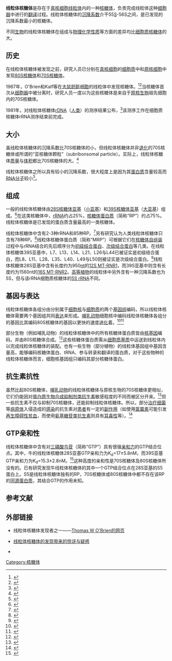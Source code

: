 '''线粒体核糖体'''是存在于[[真核细胞|真核细胞]][[线粒体|线粒体]]内的一种[[核糖体|核糖体]]，负责完成线粒体这种[[细胞器|细胞器]]中进行的[[翻译_(遗传学)|翻译]]过程。线粒体核糖体的[[沉降系数|沉降系数]]介干55[[斯维德伯格单位|S]]-56S之间，是已发现的沉降系数最小的核糖体。

不同[[生物|生物]]的线粒体核糖体在组成与[[物理化学|物理化学性质]]等方面的差异均比[[细胞质核糖体|细胞质核糖体]]的大。

== 历史 ==
在线粒体核糖体被发现之前，研究人员已分别在[[真核细胞|真核细胞]]的[[细胞质|细胞质]]中和[[原核细胞|原核细胞]]中发现[[80S核糖体|80S核糖体]]和[[70S核糖体|70S核糖体]]。

1967年，O'Brien和Kalf等在[[大鼠|大鼠]][[肝脏|肝脏]][[细胞|细胞]]的线粒体中发现核糖体。<ref>{{cite journal | title = Ribosomesfromratlivermitochondria. I. Isolation procedure and contamination studies. | author = O'Brien, T.W. and Kalf, G.F. | journal = J. Biol. Chem.| volume= 242 | pmid = 6022863 | issue = 9 | pages = 2172-2179 | doi =  | url = http://www.ncbi.nlm.nih.gov/pubmed/6022863 | language = en|date=May 10, 1967}}</ref><ref>{{cite journal | title = Ribosomes from Rat Liver Mitochondria. II. Partial Characterization. | author = O'Brien, T.W. and Kalf, G.F. | journal = J. Biol. Chem.| volume= 242 | pmid = 6022864 | issue = 9 | pages = 92180-2185 | doi =  | url = http://www.ncbi.nlm.nih.gov/pubmed/6022864 | language = en|date=May 10, 1967}}</ref>当核糖体首次从[[细胞器|细胞器]]中被分离时，研究人员一度以为这些核糖体是来自于[[原核生物|原核生物]]祖先细胞内的70S核糖体。

1981年，对线粒体核糖体[[rDNA|rDNA]]（[[人类|人类]]）的测序结果公布，<ref>{{cite journal | author = S. Anderson, A.T. Bankier, B.G. Barrell, M.H. L. de Bruijn, A.R. Coulson, J. Drouin, I.C. Eperon, D.P. Nierlich, B.A. Roe, F. Sanger, P.H. Schreier, A. J. H. Smith, R. Staden & I.G. Young | title = Sequence and organization of the human mitochondrial genome | journal = Nature | volume = 290 | issue = 5806 | pages = 457-465 | pmid = 7219534 | doi = 10.1038/290457a0 | url = http://www.nature.com/nature/journal/v290/n5806/abs/290457a0.html | language = en|date=Apr 9, 1981}}</ref>该测序工作在细胞质核糖体rRNA测序结束前完成。

== 大小 ==
虽线粒体核糖体的沉降系数比70S核糖体的小，但线粒体核糖体并非[[退化|退化]]的70S核糖体或所谓的“亚核糖体颗粒”（subribonsomal particle）。实际上，线粒体核糖体[[质量|质量]]与[[体积|体积]]都比70S核糖体的大。<ref>{{cite journal | title = Ultracentrifugal Characterization of the Mitochondrial Ribosome and Subribosomal Particles of Bovine Liver: Molecular Size and Composition. | author = Hamilton, M.G. and O'Brien, T.W | journal = Biochemistry | volume= 13 | pmid =  | issue = 26 | pages = 5400-5403 | doi =  | url = http://www.ncbi.nlm.nih.gov/pubmed/4474004 | language = en|date=Dec 17, 1974}}</ref>

线粒体核糖体之所以具有较小的沉降系数，很大程度上是因为其[[蛋白质|蛋白质]]含量较高而[[RNA|RNA]][[分子|分子]]较小<ref>{{cite journal | title = Sedimentation properties of RNA species homologous to mitochondrial DNA in HeLa cells | author = Attardi B, Attardi G. | journal = Nature | volume=  224 | pmid = 5353175 | issue = 5224 | pages = 1079-1083 | doi =  | url = http://www.ncbi.nlm.nih.gov/pubmed/5353715 | language = en|date=Dec 13, 1969}}</ref>。

== 组成 ==
一般的线粒体核糖体由[[28S核糖体亚基|28S核糖体亚基]]（[[核糖体小亚基|小亚基]]）和[[39S核糖体亚基|39S核糖体亚基]]（[[核糖体大亚基|大亚基]]）组成。<ref>{{cite journal | title = The General Occurrence of 55S Ribosomes in Mammalian Liver Mitochondria. | author = O'Brien, T.W. | journal = J. Biol. Chem. | volume= 245 | pmid = 4930061 | issue = 10 | pages = 3409-3417 | doi =  | url = http://www.jbc.org/content/246/10/3409.full.pdf | language = en|date=May 25, 1971}}</ref>在这类核糖体中，[[rRNA|rRNA]]约占25%，[[核糖体蛋白质|核糖体蛋白质]]（简称“RP”）约占75%。线粒体核糖体是已发现的蛋白质含量最高的一类核糖体。

线粒体核糖体中含有2-3种rRNA和85种RP。<ref>{{cite journal | title = Protein Composition of Bovine Mitochondrial Ribosomes. | author = Matthews, D.E., Hessler, R.A., Denslow,N.D., Edwards, J. and O'Brien, T.W. | journal = J. Biol. Chem. | volume= 257 | pmid = 7047527 | issue = 15 | pages = 8788-8794 | doi =  | url = http://www.ncbi.nlm.nih.gov/pubmed/7047527 | language = en|date=Aug 10, 1982}}</ref>另有研究认为人类线粒体核糖体只含有78种RP。<ref>{{cite journal | title = 线粒体核糖体蛋白与线粒体疾病 | author = 杨斌、郝飞 | journal = 中国优生与遗传杂志 | year = 2005 | volume= | pmid =  | issue = 7 | pages =  | doi =  | url = http://www.cnki.com.cn/Article/CJFDTOTAL-ZYYA200507000.htm| language = zh-hans}}</ref>线粒体核糖体蛋白质（简称“MRP”）可根据它们在[[核糖体自组装|核糖体自组装]]过程中与rRNA结合的先后顺序分为[[初级结合蛋白|初级结合蛋白]]、[[次级结合蛋白|次级结合蛋白]]等几类。在线粒体核糖体39S亚基中，L7、L13、L14、L21、L26与L44已被证实是初级结合蛋白，而L8、L11、L28、L35、L40、L49与L50则被证实是次级结合蛋白。<ref>{{cite journal | author = Piatyszek, M., Denslow, N.D. and O'Brien,T.W. | title = RNA Binding Proteins of the Large Subunit of Bovine Mitochondrial Ribosomes | journal = Nucleic Acid Research | volume = 16 | issue = 6 | pages = 2565-2583 | pmid = 3129699 | id=PMCID PMC336390 | doi =  | url = http://www.ncbi.nlm.nih.gov/pubmed/3129699 | language = en |date=Mar 25, 1988}}</ref>线粒体核糖体28S亚基中含有长度约为950[[核苷酸|nt]]的[[12S_MT-RNR1|12S MT-RNR1]]，而39S亚基中则含有长度约为1560nt的[[16S_MT-RNR2|16S MT-RNR2]]。[[高等植物|高等植物]]的线粒体中另外含有一种沉降系数也为5S，但与该rRNA细胞质核糖体的[[5S_rRNA|5S rRNA]]不同。

==基因与表达==
线粒体核糖体各组分由分别属于[[细胞核|细胞核]]与[[细胞质|细胞质]]的两个[[基因组|基因组]]编码，所以线粒体核糖体需要两个基因组共同[[基因表达|表达]]来形成。[[哺乳动物|哺乳动物]]细胞核中编码线粒体核糖体各组分的基因比其编码80S核糖体的基因以更快的速度[[进化|进化]]着。<ref>{{cite journal | author = Matthews DE, Hessler RA, O'Brien TW | title = Rapid evolutionary divergence of proteins in mammalian mitochondrial ribosomes. | journal = FEBS Lett. | volume = 86 | issue = 1 | pages = 76-80 | pmid = 620833 | doi =  | url = http://www.ncbi.nlm.nih.gov/pubmed/620833 | language = en |date=Feb 1, 1978}}</ref><ref>{{cite journal | author = Pietromonaco SF, Hessler RA, O'Brien TW | year = 1986 | month =  | day =  | title = Evolution of proteins in mammaliancytoplasmic and mitochondrial ribosomes. | journal = J Mol Evol. | volume = 24 | issue = 1-2 | pages = 110-117 | pmid = 3104609 | doi =  | url = http://www.ncbi.nlm.nih.gov/pubmed/3104609 | language = en }}</ref>

部分生物（例如哺乳动物）的线粒体核糖体中的所有核糖体蛋白质皆由[[核基因|核基因]]编码，并由80S核糖体合成。<ref>{{cite journal | author = Schieber, G.L. and O'Brien, T.W. | title = Site of Synthesis of the Proteins of Mammalian Mitochondrial Ribosomes: Evidence from Cultured Bovine Cells. | journal = J. Biol. Chem. | volume = 260 | issue = 1985 | pages = 6367-6372  | pmid = 3997826 | doi =  | url = http://www.ncbi.nlm.nih.gov/pubmed/3997826 | language = en |date=May 25, 1985}}</ref>这些核糖体蛋白质需从[[细胞质基质|细胞质基质]]中运送到线粒体内以完成线粒体核糖体的装配。也有一些生物（部分植物）的线粒体基因组中基因含量高，能够编码核糖体蛋白、tRNA、参与转录和翻译的蛋白质，对于这些物种的线粒体核糖体而言，细胞核基因组只编码其部分核糖体蛋白。

==抗生素抗性==
虽然比起80S核糖体，[[哺乳动物|哺乳动物]]的线粒体核糖体与原核生物的70S核糖体更相似，它们仍能因对[[蛋白质生物合成抑制剂类抗生素|蛋白质生物合成抑制剂类抗生素]]敏感程度的不同而被区分开来。<ref>{{cite journal | author = Denslow ND, O'Brien TW | title = Susceptibility of 55S mitochondrial ribosomes to antibiotics inhibitory to prokaryotic ribosomes, lincomycin, chloramphenicol and PA114A. | journal = Biochem Biophys Res Commun. | volume = 57 | issue = 1 | pages = 9-16 | pmid = 4597411 | doi =  | url = http://www.ncbi.nlm.nih.gov/pubmed/4597411 | language = en |date=Mar 15, 1974}}</ref>但一些抗生素不仅与抑制70S核糖体，还能抑制线粒体核糖体。所以，部分[[治疗|治疗]][[细菌|细菌]]等[[病原体|病原体]]入侵造成的[[感染|感染]]的抗生素对[[患者|患者]]有一定的[[副作用|副作用]]（如使用[[氯霉素|氯霉素]]可能引发[[再生障碍性贫血|再生障碍性贫血]]，而使用[[氨基糖苷类抗生素|氨基糖苷类抗生素]]则具有[[耳毒性|耳毒性]]等）。<ref>{{cite journal | author = 李英 | year = 2010 | month =  | day =  | title = 氨基糖苷类抗生素的耳毒性及其防治 | journal = 中国中医药现代远程教育 | volume =  | issue = 3 | pages =  | pmid =  | doi =  | url = http://www.cnki.com.cn/Article/CJFDTOTAL-ZZYY201003097.htm | language = zh-hans }}</ref>

==GTP亲和性==
线粒体核糖体中含有对[[三磷酸鸟苷|三磷酸鸟苷]]（简称“GTP”）具有很强[[亲和力|亲和力]]的GTP结合位点。其中，牛的线粒体核糖体28S亚基GTP亲和力为K<sub>d</sub>=17±5.8nM，而39S亚基GTP亲和力为K<sub>d</sub>=15.3±2.8nM。<ref>{{cite journal | author = Denslow, N.D., Anders, J.C., and O'Brien,T.W. | title = Bovine Mitochondrial Ribosomes Possess a High Affinity Binding Site for Guanine Nucleotides | journal = J. Biol. Chem. | volume = 266 | issue = 15 | pages = 9586-9590 | pmid = 2033053 | doi =  | url = http://www.ncbi.nlm.nih.gov/pubmed/2033053 | language = en |date=May 25, 1991}}</ref>这种高度的亲和性是70S核糖体及80S核糖体所没有的。已有研究发现牛线粒体核糖体的其中一个GTP结合位点在28S亚基的S5蛋白上。S5是线粒体核糖体独有的RP，70S核糖体或80S核糖体中都不存在该RP的[[同源蛋白质|同源蛋白质]]，其结合GTP的作用未知。

== 参考文献 ==
{{reflist|2}}

== 外部链接 ==
* 线粒体核糖体发现者之一——[https://web.archive.org/web/20100606213817/http://www.med.ufl.edu/biochem/tobrien/obrienhp.htm Thomas W O'Brien的网页]

* [https://web.archive.org/web/20110223184540/http://www.med.ufl.edu/biochem/tobrien/mito_sur.html 线粒体核糖体的发现带来的惊讶与疑惑]

* {{MeshName|mitoribosome}}

{{核糖体组分}}

[[Category:核糖体|Category:核糖体]]